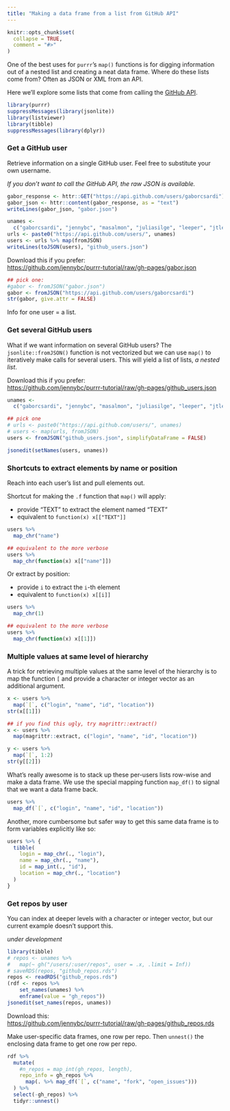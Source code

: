 ```yaml
---
title: "Making a data frame from a list from GitHub API"
---
```


```r
knitr::opts_chunk$set(
  collapse = TRUE,
  comment = "#>"
)
```

One of the best uses for `purrr`'s `map()` functions is for digging information out of a nested list and creating a neat data frame. Where do these lists come from? Often as JSON or XML from an API.

Here we'll explore some lists that come from calling the [GitHub API](https://developer.github.com/v3/).

```r
library(purrr)
suppressMessages(library(jsonlite))
library(listviewer)
library(tibble)
suppressMessages(library(dplyr))
```

### Get a GitHub user

Retrieve information on a single GitHub user. Feel free to substitute your own username.

*If you don't want to call the GitHub API, the raw JSON is available.*

```r
gabor_response <- httr::GET("https://api.github.com/users/gaborcsardi")
gabor_json <- httr::content(gabor_response, as = "text")
writeLines(gabor_json, "gabor.json")

unames <-
  c("gaborcsardi", "jennybc", "masalmon", "juliasilge", "leeper", "jtleek")
urls <- paste0("https://api.github.com/users/", unames)
users <- urls %>% map(fromJSON)
writeLines(toJSON(users), "github_users.json")
```

Download this if you prefer:  
<https://github.com/jennybc/purrr-tutorial/raw/gh-pages/gabor.json>

```r
## pick one:
#gabor <- fromJSON("gabor.json")
gabor <- fromJSON("https://api.github.com/users/gaborcsardi")
str(gabor, give.attr = FALSE)
```

Info for one user = a list.

### Get several GitHub users

What if we want information on several GitHub users? The `jsonlite::fromJSON()` function is not vectorized but we can use `map()` to iteratively make calls for several users. This will yield a list of lists, *a nested list*.

Download this if you prefer:  
<https://github.com/jennybc/purrr-tutorial/raw/gh-pages/github_users.json>

```r
unames <-
  c("gaborcsardi", "jennybc", "masalmon", "juliasilge", "leeper", "jtleek")

## pick one
# urls <- paste0("https://api.github.com/users/", unames)
# users <- map(urls, fromJSON)
users <- fromJSON("github_users.json", simplifyDataFrame = FALSE)

jsonedit(setNames(users, unames))
```

<!--
To have the interactive list viewing experience, visit <http://rpubs.com/jennybc/github-users>.
-->

### Shortcuts to extract elements by name or position

Reach into each user's list and pull elements out.

Shortcut for making the `.f` function that `map()` will apply:

  * provide "TEXT" to extract the element named "TEXT"
  * equivalent to `function(x) x[["TEXT"]]`

```r
users %>% 
  map_chr("name")

## equivalent to the more verbose
users %>%
  map_chr(function(x) x[["name"]])
```

Or extract by position:

  * provide `i` to extract the `i`-th element
  * equivalent to `function(x) x[[i]]`

```r
users %>% 
  map_chr(1)

## equivalent to the more verbose
users %>%
  map_chr(function(x) x[[1]])
```

### Multiple values at same level of hierarchy

A trick for retrieving multiple values at the same level of the hierarchy is to map the function `[` and provide a character or integer vector as an additional argument.

```r
x <- users %>%
  map(`[`, c("login", "name", "id", "location"))
str(x[[1]])

## if you find this ugly, try magrittr::extract()
x <- users %>%
  map(magrittr::extract, c("login", "name", "id", "location"))

y <- users %>% 
  map(`[`, 1:2)
str(y[[2]])
```

What's really awesome is to stack up these per-users lists row-wise and make a data frame. We use the special mapping function `map_df()` to signal that we want a data frame back.

```r
users %>%
  map_df(`[`, c("login", "name", "id", "location"))
```

Another, more cumbersome but safer way to get this same data frame is to form variables explicitly like so:

```r
users %>% {
  tibble(
    login = map_chr(., "login"),
    name = map_chr(., "name"),
    id = map_int(., "id"),
    location = map_chr(., "location")
  )
}
```

### Get repos by user

You can index at deeper levels with a character or integer vector, but our current example doesn't support this.
 
*under development*

```r
library(tibble)
# repos <- unames %>% 
#   map(~ gh("/users/:user/repos", user = .x, .limit = Inf))
# saveRDS(repos, "github_repos.rds")
repos <- readRDS("github_repos.rds")
(rdf <- repos %>%
    set_names(unames) %>% 
    enframe(value = "gh_repos"))
jsonedit(set_names(repos, unames))
```

Download this:  
<https://github.com/jennybc/purrr-tutorial/raw/gh-pages/github_repos.rds>

Make user-specific data frames, one row per repo. Then `unnest()` the enclosing data frame to get one row per repo.

```r
rdf %>% 
  mutate(
    #n_repos = map_int(gh_repos, length),
    repo_info = gh_repos %>%
      map(. %>% map_df(`[`, c("name", "fork", "open_issues")))
  ) %>% 
  select(-gh_repos) %>% 
  tidyr::unnest()
```

